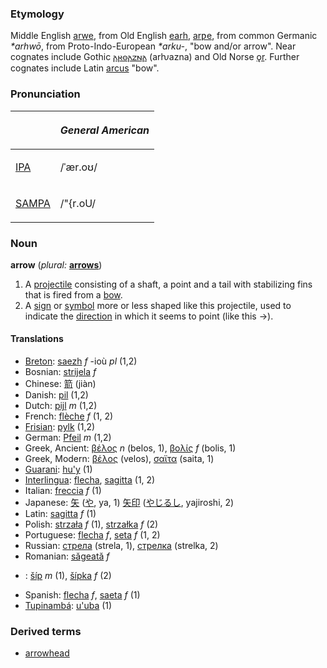 ===Etymology===
Middle English [[arwe]], from Old English [[earh]], [[arƿe]], from common Germanic ''*arhwō'', from Proto-Indo-European ''*arku-'', "bow and/or arrow".  Near cognates include Gothic [[𐌰𐍂𐍈𐌰𐌶𐌽𐌰]] (arƕazna) and Old Norse [[ǫr]].
Further cognates include Latin [[arcus]] "bow". 

===Pronunciation===
{| border=1 cellpadding=5
! !! ''General American'' 
|-
| [[IPA]] || /ˈær.oʊ/
|- 
| [[SAMPA]] || /"{r.oU/
|}


===Noun===
'''arrow''' (''plural:'' '''[[arrows]]''')
#A [[projectile]] consisting of a shaft, a point and a tail with stabilizing fins that is fired from a [[bow]].
#A [[sign]] or [[symbol]] more or less shaped like this projectile, used to indicate the [[direction]] in which it seems to point (like this <math>\to</math>).

====Translations====
*[[Breton]]: [[saezh]] ''f'' -ioù ''pl'' (1,2)
*Bosnian: [[strijela]] ''f''
*Chinese: [[箭]] (jiàn)
*Danish: [[pil]] (1,2)
*Dutch: [[pijl]] ''m'' (1,2)
*French: [[flèche]] ''f'' (1, 2)
*[[Frisian]]: [[pylk]] (1,2)
*German: [[Pfeil]] ''m'' (1,2)
*Greek, Ancient: [[βέλος]] ''n'' (belos, 1), [[βολίς]] ''f'' (bolis, 1)
*Greek, Modern: [[βέλος]] (velos), [[σαϊτα]] (saita, 1)
*[[Guarani]]: [[hu'y]] (1)
*[[Interlingua]]: [[flecha]], [[sagitta]] (1, 2)
*Italian: [[freccia]] ''f'' (1)
*Japanese: [[矢]] ([[や]], ya, 1) [[矢印]] ([[やじるし]], yajiroshi, 2)
*Latin: [[sagitta]] ''f'' (1)
*Polish: [[strzała]] ''f'' (1), [[strzałka]] ''f'' (2)
*Portuguese: [[flecha]] ''f'', [[seta]] ''f'' (1, 2)
*Russian: [[стрела]] (strela, 1), [[стрелка]] (strelka, 2)
*Romanian: [[săgeată]] ''f''
*{{sk}}: [[šíp#Slovak|šíp]] ''m'' (1), [[šípka#Slovak|šípka]] ''f'' (2)
*Spanish: [[flecha]] ''f'', [[saeta]] ''f'' (1)
*[[Tupinambá]]: [[u'uba]] (1)

===Derived terms===
*[[arrowhead]]